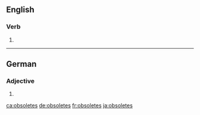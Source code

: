 ==English==

===Verb===
{{head|en|verb form}}

# {{en-third-person singular of|obsolete}}

----

==German==

===Adjective===
{{head|de|adjective form}}

# {{de-inflected form of|obsolet}}

[[ca:obsoletes]]
[[de:obsoletes]]
[[fr:obsoletes]]
[[ja:obsoletes]]